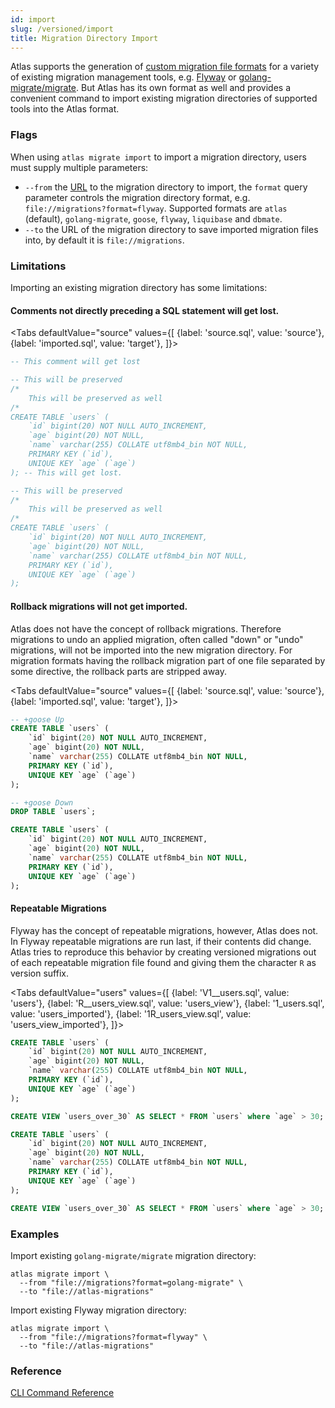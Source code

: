 ```yaml
---
id: import
slug: /versioned/import
title: Migration Directory Import
---
```



Atlas supports the generation of [custom migration file formats](/versioned/diff#generate-migrations-with-custom-formats)
for a variety of existing migration management tools, e.g. [Flyway](https://flywaydb.org/) or
[golang-migrate/migrate](https://github.com/golang-migrate/migrate). But Atlas has its own format as well and provides
a convenient command to import existing migration directories of supported tools into the Atlas format.

### Flags
When using `atlas migrate import` to import a migration directory, users must supply multiple parameters:
* `--from` the [URL](/concepts/url) to the migration directory to import, the `format` query parameter controls the
migration directory format, e.g. `file://migrations?format=flyway`. Supported formats are `atlas` (default),
`golang-migrate`, `goose`, `flyway`, `liquibase` and `dbmate`.
* `--to` the URL of the migration directory to save imported migration files into, by default it is `file://migrations`.

### Limitations

Importing an existing migration directory has some limitations:

#### Comments not directly preceding a SQL statement will get lost.

<Tabs
defaultValue="source"
values={[
{label: 'source.sql', value: 'source'},
{label: 'imported.sql', value: 'target'},
]}>
<TabItem value="source">

```sql
-- This comment will get lost

-- This will be preserved
/*
    This will be preserved as well
/*
CREATE TABLE `users` (
    `id` bigint(20) NOT NULL AUTO_INCREMENT,
    `age` bigint(20) NOT NULL,
    `name` varchar(255) COLLATE utf8mb4_bin NOT NULL,
    PRIMARY KEY (`id`),
    UNIQUE KEY `age` (`age`)
); -- This will get lost.
```

</TabItem>
<TabItem value="target">

```sql
-- This will be preserved
/*
    This will be preserved as well
/*
CREATE TABLE `users` (
    `id` bigint(20) NOT NULL AUTO_INCREMENT,
    `age` bigint(20) NOT NULL,
    `name` varchar(255) COLLATE utf8mb4_bin NOT NULL,
    PRIMARY KEY (`id`),
    UNIQUE KEY `age` (`age`)
);
```

</TabItem>
</Tabs>

#### Rollback migrations will not get imported.

Atlas does not have the concept of rollback migrations. Therefore migrations to undo an applied migration, often called
"down" or "undo" migrations, will not be imported into the new migration directory. For migration formats having the rollback
migration part of one file separated by some directive, the rollback parts are stripped away.

<Tabs
defaultValue="source"
values={[
{label: 'source.sql', value: 'source'},
{label: 'imported.sql', value: 'target'},
]}>
<TabItem value="source">

```sql
-- +goose Up
CREATE TABLE `users` (
    `id` bigint(20) NOT NULL AUTO_INCREMENT,
    `age` bigint(20) NOT NULL,
    `name` varchar(255) COLLATE utf8mb4_bin NOT NULL,
    PRIMARY KEY (`id`),
    UNIQUE KEY `age` (`age`)
);

-- +goose Down
DROP TABLE `users`;
```

</TabItem>
<TabItem value="target">

```sql
CREATE TABLE `users` (
    `id` bigint(20) NOT NULL AUTO_INCREMENT,
    `age` bigint(20) NOT NULL,
    `name` varchar(255) COLLATE utf8mb4_bin NOT NULL,
    PRIMARY KEY (`id`),
    UNIQUE KEY `age` (`age`)
);
```

</TabItem>
</Tabs>

#### Repeatable Migrations

Flyway has the concept of repeatable migrations, however, Atlas does not. In Flyway repeatable migrations are run last,
if their contents did change. Atlas tries to reproduce this behavior by creating versioned migrations out of each
repeatable migration file found and giving them the character `R` as version suffix.

<Tabs
defaultValue="users"
values={[
{label: 'V1__users.sql', value: 'users'},
{label: 'R__users_view.sql', value: 'users_view'},
{label: '1_users.sql', value: 'users_imported'},
{label: '1R_users_view.sql', value: 'users_view_imported'},
]}>
<TabItem value="users">

```sql
CREATE TABLE `users` (
    `id` bigint(20) NOT NULL AUTO_INCREMENT,
    `age` bigint(20) NOT NULL,
    `name` varchar(255) COLLATE utf8mb4_bin NOT NULL,
    PRIMARY KEY (`id`),
    UNIQUE KEY `age` (`age`)
);
```

</TabItem>
<TabItem value="users_view">

```sql
CREATE VIEW `users_over_30` AS SELECT * FROM `users` where `age` > 30;
```

</TabItem>
<TabItem value="users_imported">

```sql
CREATE TABLE `users` (
    `id` bigint(20) NOT NULL AUTO_INCREMENT,
    `age` bigint(20) NOT NULL,
    `name` varchar(255) COLLATE utf8mb4_bin NOT NULL,
    PRIMARY KEY (`id`),
    UNIQUE KEY `age` (`age`)
);
```

</TabItem>
<TabItem value="users_view_imported">

```sql
CREATE VIEW `users_over_30` AS SELECT * FROM `users` where `age` > 30;
```

</TabItem>
</Tabs>

### Examples

Import existing `golang-migrate/migrate` migration directory:
```shell
atlas migrate import \
  --from "file://migrations?format=golang-migrate" \
  --to "file://atlas-migrations"
```

Import existing Flyway migration directory:
```shell
atlas migrate import \
  --from "file://migrations?format=flyway" \
  --to "file://atlas-migrations"
```

### Reference

[CLI Command Reference](/cli-reference#atlas-migrate-import)
